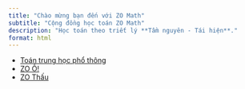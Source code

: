 ---
title: "Chào mừng bạn đến với ZO Math"
subtitle: "Cộng đồng học toán ZO Math"
description: "Học toán theo triết lý **Tầm nguyên - Tái hiện**."
format: html
---

- [Toán trung học phổ thông](content/toan-thpt/index.qmd)
- [ZO Ồ!](content/zo-o/index.qmd)
- [ZO Thấu](content/zo-thau/index.qmd)